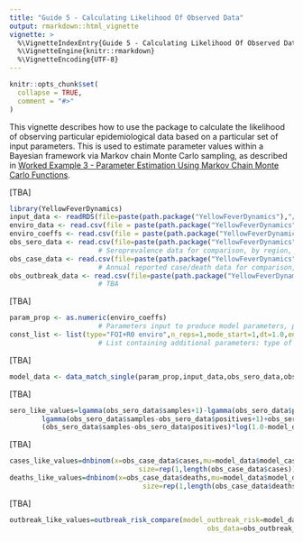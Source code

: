 ```yaml
---
title: "Guide 5 - Calculating Likelihood Of Observed Data"
output: rmarkdown::html_vignette
vignette: >
  %\VignetteIndexEntry{Guide 5 - Calculating Likelihood Of Observed Data}
  %\VignetteEngine{knitr::rmarkdown}
  %\VignetteEncoding{UTF-8}
---
```


```r
knitr::opts_chunk$set(
  collapse = TRUE,
  comment = "#>"
)
```

This vignette describes how to use the package to calculate the likelihood of observing particular epidemiological data based on a particular set of input parameters. This is used to estimate parameter values within a Bayesian framework via Markov chain Monte Carlo sampling, as described in [Worked Example 3 - Parameter Estimation Using Markov Chain Monte Carlo Functions](https://mrc-ide.github.io/YellowFeverDynamics/articles/AWorkedExampleCMCMC.html).

[TBA]

```r
library(YellowFeverDynamics)
input_data <- readRDS(file=paste(path.package("YellowFeverDynamics"),"/exdata/input_data_example.Rds",sep=""))
enviro_data <- read.csv(file = paste(path.package("YellowFeverDynamics"),"/exdata/enviro_data_example.csv",sep = ""),header = TRUE)
enviro_coeffs <- read.csv(file = paste(path.package("YellowFeverDynamics"),"/exdata/enviro_coeffs_example.csv",sep = ""),header = TRUE)
obs_sero_data <- read.csv(file=paste(path.package("YellowFeverDynamics"),"/exdata/sero_data_example_single.csv",sep=""),header=TRUE)    
                      # Seroprevalence data for comparison, by region, year & age group, in format no. samples/no. positives
obs_case_data <- read.csv(file=paste(path.package("YellowFeverDynamics"),"/exdata/case_data_example_single.csv",sep=""),header=TRUE)    
                      # Annual reported case/death data for comparison, by region and year, in format no. cases/no. deaths
obs_outbreak_data <- read.csv(file=paste(path.package("YellowFeverDynamics"),"/exdata/outbreak_data_example_single.csv",sep=""),header=TRUE)    
                      # TBA
```

[TBA]

```r
param_prop <- as.numeric(enviro_coeffs)
                      # Parameters input to produce model parameters, potentially including spillover FOI and R0 by region, severe and fatal case reporting probability
const_list <- list(type="FOI+R0 enviro",n_reps=1,mode_start=1,dt=1.0,enviro_data=enviro_data,R0_fixed_values=NULL,vaccine_efficacy=1.0,p_rep_severe=0.05,p_rep_death=0.1)
                      # List containing additional parameters: type of parameter set used to calculate spillover FOI and R0 (here calculated from environmental covariates), number of repetitions for which to run model and obtain average outputs, environmental covariate data, fixed R0 values by region used when R0 is not a variable, and values of vaccine efficacy and severe and fatal case reporting probability used when these are not variables set via param_prop
```

[TBA]

```r
model_data <- data_match_single(param_prop,input_data,obs_sero_data,obs_case_data,obs_outbreak_data,const_list)
```

[TBA]

```r
sero_like_values=lgamma(obs_sero_data$samples+1)-lgamma(obs_sero_data$positives+1)-
        lgamma(obs_sero_data$samples-obs_sero_data$positives+1)+obs_sero_data$positives*log(model_data$model_sero_values)+
        (obs_sero_data$samples-obs_sero_data$positives)*log(1.0-model_data$model_sero_values)
```

[TBA]

```r
cases_like_values=dnbinom(x=obs_case_data$cases,mu=model_data$model_case_values,
                                size=rep(1,length(obs_case_data$cases)),log=TRUE)
deaths_like_values=dnbinom(x=obs_case_data$deaths,mu=model_data$model_death_values,
                                 size=rep(1,length(obs_case_data$deaths)),log=TRUE)
```

[TBA]

```r
outbreak_like_values=outbreak_risk_compare(model_outbreak_risk=model_data$model_outbreak_risk_values,
                                                 obs_data=obs_outbreak_data$outbreak_yn)
```
